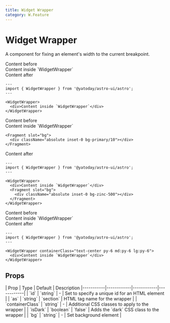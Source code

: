 ```yaml
---
title: Widget Wrapper
category: W.Feature
---
```



# Widget Wrapper

A component for fixing an element's width to the current breakpoint.

<Demo title="Default">
  Content before
  <WidgetWrapper containerClass="bg-stripe">
    <div className="bg-card text-card-foreground">Content inside `WidgetWrapper`</div>
  </WidgetWrapper>
  Content after
</Demo>

```astro
---
import { WidgetWrapper } from '@yatoday/astro-ui/astro';
---

<WidgetWrapper>
  <div>Content inside `WidgetWrapper`</div>
</WidgetWrapper>
```

<Demo title="With background">
  Content before
  <WidgetWrapper>
    <div className="text-black/10 bg-stripe">
      <div className="text-card-foreground">Content inside `WidgetWrapper`</div>
    </div>

    <Fragment slot="bg">
      <div className="absolute inset-0 bg-primary/10"></div>
    </Fragment>

  </WidgetWrapper>
  Content after
</Demo>

```astro
---
import { WidgetWrapper } from '@yatoday/astro-ui/astro';
---

<WidgetWrapper>
  <div>Content inside `WidgetWrapper`</div>
  <Fragment slot="bg">
    <div className="absolute inset-0 bg-zinc-500"></div>
  </Fragment>
</WidgetWrapper>
```

<Demo title="With CSS classes">
  Content before
  <WidgetWrapper containerClass="text-center py-6 md:py-6 lg:py-6 bg-stripe">
    <div className="p-6 bg-card text-card-foreground border border-input">Content inside `WidgetWrapper`</div>
  </WidgetWrapper>
  Content after
</Demo>

```astro
---
import { WidgetWrapper } from '@yatoday/astro-ui/astro';
---

<WidgetWrapper containerClass="text-center py-6 md:py-6 lg:py-6">
  <div>Content inside `WidgetWrapper`</div>
</WidgetWrapper>
```

## Props

<div className="overflow-x-auto">
  <div className="min-w-xl">
    | Prop | Type | Default | Description |-----------|------------|------------|------------| | `id` | `string` | - |
    Set to specify a unique id for an HTML element | | `as` | `string` | `section` | HTML tag name for the wrapper | |
    `containerClass` | `string` | - | Additional CSS classes to apply to the wrapper | | `isDark` | `boolean` | `false`
    | Adds the `dark` CSS class to the wrapper | | `bg` | `string` | - | Set background element |
  </div>
</div>
